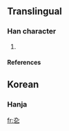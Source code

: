 ==Translingual==

===Han character===
{{Han char|rn=5|rad=乙|as=02|sn=3|canj=大弓弓 (KNN)}}
# {{defn|Han}}

====References====
{{Han ref|kx=0084.051|uh=3407|ud=13319}}

==Korean==

===Hanja===
{{ko-hanja|hangeul=굴|rv=gul|mr=kul|y=kwul}}

[[fr:㐇]]